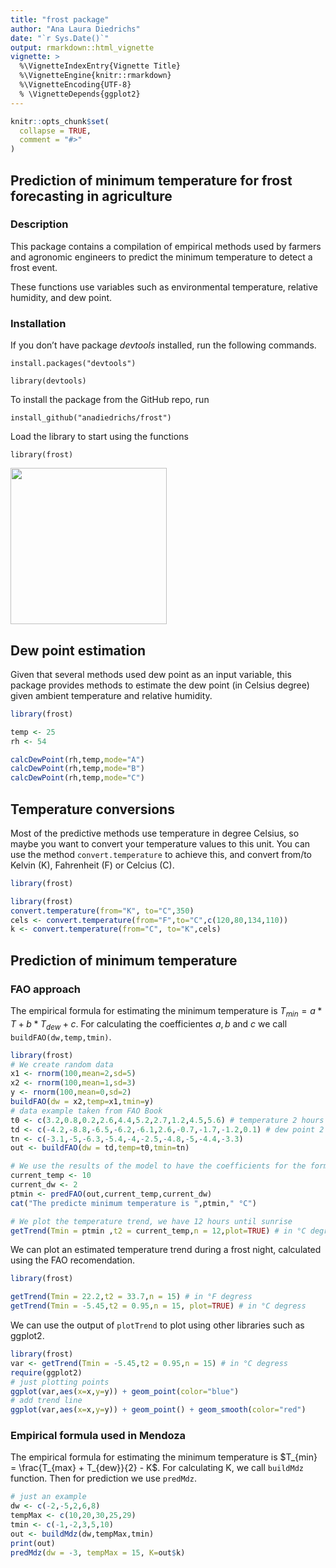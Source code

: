 ```yaml
---
title: "frost package"
author: "Ana Laura Diedrichs"
date: "`r Sys.Date()`"
output: rmarkdown::html_vignette
vignette: >
  %\VignetteIndexEntry{Vignette Title}
  %\VignetteEngine{knitr::rmarkdown}
  %\VignetteEncoding{UTF-8}
  % \VignetteDepends{ggplot2}
---
```


```r
knitr::opts_chunk$set(
  collapse = TRUE,
  comment = "#>"
)

```

## Prediction of minimum temperature for frost forecasting in agriculture

### Description

This package contains a compilation of empirical methods used by farmers and agronomic engineers to predict the minimum temperature to detect a frost event. 

These functions use variables such as environmental temperature, relative humidity, and dew point.

### Installation

If you don't have package *devtools* installed, run the following commands.

`` install.packages("devtools") ``

`` library(devtools) ``

To install the package from the GitHub repo, run

`` install_github("anadiedrichs/frost")``

Load the library to start using the functions

`` library(frost) ``

<img src="logo-frost.png" width="250">

## Dew point estimation

 Given that several methods used dew point as an input variable, this package provides methods to estimate the dew point (in Celsius degree) given ambient temperature and relative humidity.
 
```r
library(frost)

temp <- 25
rh <- 54

calcDewPoint(rh,temp,mode="A")
calcDewPoint(rh,temp,mode="B")
calcDewPoint(rh,temp,mode="C")

```
## Temperature conversions

Most of the predictive methods use temperature in degree Celsius, so maybe you want to convert your temperature values to this unit. You can use the method `convert.temperature` to achieve this, and convert from/to Kelvin (K), Fahrenheit (F) or Celcius (C).

```r
library(frost)

library(frost)
convert.temperature(from="K", to="C",350)
cels <- convert.temperature(from="F",to="C",c(120,80,134,110))
k <- convert.temperature(from="C", to="K",cels)

```
## Prediction of minimum temperature

### FAO approach

The empirical formula for estimating the minimum temperature is $T_{min} = a * T + b * T_{dew} + c$.
For calculating the coefficientes $a, b$ and $c$ we call `buildFAO(dw,temp,tmin)`.

```r
library(frost)
# We create random data
x1 <- rnorm(100,mean=2,sd=5)
x2 <- rnorm(100,mean=1,sd=3)
y <- rnorm(100,mean=0,sd=2)
buildFAO(dw = x2,temp=x1,tmin=y)
# data example taken from FAO Book
t0 <- c(3.2,0.8,0.2,2.6,4.4,5.2,2.7,1.2,4.5,5.6) # temperature 2 hours after sunset
td <- c(-4.2,-8.8,-6.5,-6.2,-6.1,2.6,-0.7,-1.7,-1.2,0.1) # dew point 2 hours after sunset
tn <- c(-3.1,-5,-6.3,-5.4,-4,-2.5,-4.8,-5,-4.4,-3.3)
out <- buildFAO(dw = td,temp=t0,tmin=tn)

# We use the results of the model to have the coefficients for the formula
current_temp <- 10
current_dw <- 2
ptmin <- predFAO(out,current_temp,current_dw)
cat("The predicte minimum temperature is ",ptmin," °C")

# We plot the temperature trend, we have 12 hours until sunrise
getTrend(Tmin = ptmin ,t2 = current_temp,n = 12,plot=TRUE) # in °C degress
```


We can plot an estimated temperature trend during a frost night, calculated using the FAO recomendation.

```r
library(frost)

getTrend(Tmin = 22.2,t2 = 33.7,n = 15) # in °F degress
getTrend(Tmin = -5.45,t2 = 0.95,n = 15, plot=TRUE) # in °C degress
```

We can use the output of `plotTrend` to plot using other libraries such as ggplot2.

```r
library(frost)
var <- getTrend(Tmin = -5.45,t2 = 0.95,n = 15) # in °C degress
require(ggplot2)
# just plotting points
ggplot(var,aes(x=x,y=y)) + geom_point(color="blue")
# add trend line
ggplot(var,aes(x=x,y=y)) + geom_point() + geom_smooth(color="red")
```


### Empirical formula used in Mendoza

The empirical formula for estimating the minimum temperature is $T_{min} = \frac{T_{max} + T_{dew}}{2} - K$. For calculating K, we call `buildMdz` function. Then for prediction we use `predMdz`.


```r
# just an example
dw <- c(-2,-5,2,6,8)
tempMax <- c(10,20,30,25,29)
tmin <- c(-1,-2,3,5,10)
out <- buildMdz(dw,tempMax,tmin)
print(out)
predMdz(dw = -3, tempMax = 15, K=out$k)
```

